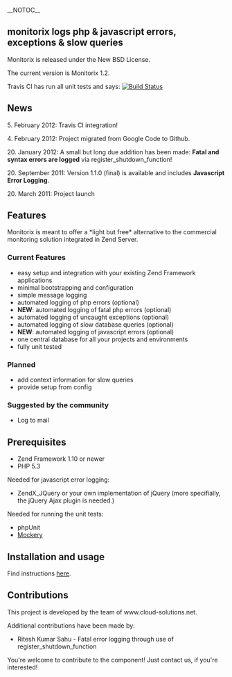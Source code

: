 __NOTOC__

==monitorix logs php & javascript errors, exceptions & slow queries==

Monitorix is released under the New BSD License.

The current version is Monitorix 1.2.

Travis CI has run all unit tests and says: [http://travis-ci.org/markushausammann/monitorix [[File:https://secure.travis-ci.org/markushausammann/monitorix.png|Build Status]]]

==News==

5. February 2012: Travis CI integration!

4. February 2012: Project migrated from Google Code to Github.

20. January 2012: A small but long due addition has been made: '''Fatal and syntax errors are logged''' via register_shutdown_function!

20. September 2011: Version 1.1.0 (final) is available and includes '''Javascript Error Logging'''.

20. March 2011: Project launch

==Features==
Monitorix is meant to offer a *light but free* alternative to the commercial monitoring solution integrated in Zend Server.

===Current Features===
* easy setup and integration with your existing Zend Framework applications
* minimal bootstrapping and configuration
* simple message logging
* automated logging of php errors (optional)
* '''NEW''': automated logging of fatal php errors (optional)
* automated logging of uncaught exceptions (optional)
* automated logging of slow database queries (optional)
* '''NEW''': automated logging of javascript errors (optional)
* one central database for all your projects and environments
* fully unit tested

===Planned===
* add context information for slow queries
* provide setup from config

===Suggested by the community===
* Log to mail

==Prerequisites==
* Zend Framework 1.10 or newer
* PHP 5.3

Needed for javascript error logging:
* ZendX_JQuery or your own implementation of jQuery (more specifially, the jQuery Ajax plugin is needed.)

Needed for running the unit tests:
* phpUnit
* [https://github.com/padraic/mockery Mockery]

==Installation and usage==
Find instructions [https://github.com/markushausammann/monitorix/blob/master/HOW-TO-USE.mediawiki here].

==Contributions==
This project is developed by the team of www.cloud-solutions.net.

Additional contributions have been made by:
* Ritesh Kumar Sahu - Fatal error logging through use of register_shutdown_function

You're welcome to contribute to the component! Just contact us, if you're interested!